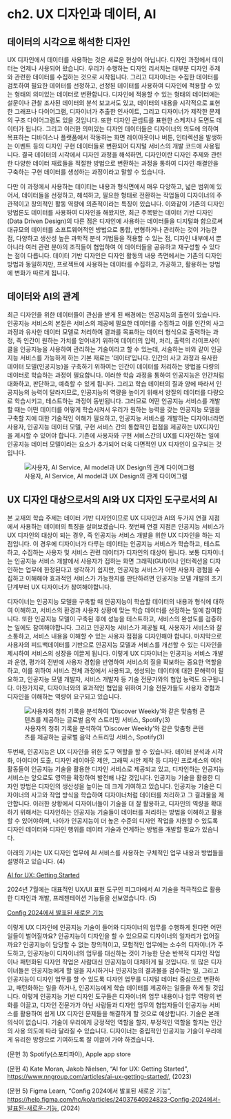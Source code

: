 # ch2. UX 디자인과 데이터, AI

## 데이터의 시각으로 해석한 디자인

UX 디자인에서 데이터를 사용하는 것은 새로운 현상이 아닙니다. 디자인 과정에서 데이터는 언제나 사용되어 왔습니다. 우리가 수행하는 디자인 리서치는 대부분 디자인 주제와 관련한 데이터를 수집하는 것으로 시작됩니다. 그리고 디자이너는 수집한 데이터를 검토하여 필요한 데이터를 선정하고, 선정된 데이터를 사용하여 디자인에 적용할 수 있는 형태의 의미있는 데이터로 변환합니다. 디자인에 적용할 수 있는 형태의 데이터에는 설문이나 관찰 조사된 데이터의 분석 보고서도 있고, 데이터의 내용을 시각적으로 표현한 그래프나 다이어그램, 디자이너가 추출한 인사이트, 그리고 디자이너가 제작한 문제의 구조 다이어그램도 있을 것입니다. 또한 디자인 콘셉트를 표현한 스케치나 도면도 데이터가 됩니다. 그리고 이러한 의미있는 디자인 데이터들은 디자이너의 의도에 의하여 목표하는 디바이스나 플랫폼에서 작동하는 화면 레이아웃이나 버튼, 인터렉션을 발생하는 이벤트 등의 디자인 구현 데이터들로 변환되어 디지털 서비스의 개발 코드에 사용됩니다. 결국 데이터의 시각에서 디자인 과정을 해석하면, 디자인이란 디자인 주제와 관련한 다양한 데이터 재료들을 적절한 방법으로 변환하는 과정을 통하여 디자인 해결안을 구축하는 구현 데이터를 생성하는 과정이라고 말할 수 있습니다.

다만 이 과정에서 사용하는 데이터는 내용과 형식면에서 매우 다양하고, 넓은 범위에 있어서, 데이터들을 선정하고, 해석하고, 필요한 형태로 전환하는 작업들이 디자이너의 주관적이고 창의적인 활동 역량에 의존적이라는 특징이 있습니다. 이와같이 기존의 디자인 방법론도 데이터를 사용하여 디자인을 해왔지만, 최근 주목받는 데이터 기반 디자인(Data Driven Design)의 다른 점은 디자인에 사용하는 데이터들을 디지털화 함으로써 대규모의 데이터를 소프트웨어적인 방법으로 통합, 변형하거나 관리하는 것이 가능한 점, 다양하고 생산성 높은 과학적 분석 기법들을 적용할 수 있는 점, 디자인 내부에서 뿐 아니라 여러 관련 분야의 조직들이 협업하여 이 데이터들을 공유하고 재구성할 수 있다는 점이 다릅니다. 데이터 기반 디자인은 디자인 활동의 내용 측면에서는 기존의 디자인 방법과 동일하지만, 프로젝트에 사용하는 데이터를 수집하고, 가공하고, 활용하는 방법에 변화가 따르게 됩니다.

## 데이터와 AI의 관계

최근 디자인을 위한 데이터들이 관심을 받게 된 배경에는 인공지능의 출현이 있습니다. 인공지능 서비스의 본질은 서비스의 제공에 필요한 데이터를 수집하고 이를 인간의 사고 과정과 유사한 데이터 모델로 처리하여 결과를 목표하는 데이터 형식으로 출력하는 과정, 즉 인간이 원하는 가치를 얻어내기 위하여 데이터의 입력, 처리, 출력의 라이프사이클을 인공지능을 사용하여 관리하는 기술이라고 할 수 있는데, 서술하는 바와 같이 인공지능 서비스를 가능하게 하는 기본 재료는 ‘데이터’입니다. 인간의 사고 과정과 유사한 데이터 모델(인공지능)을 구축하기 위하여는 인간이 데이터를 처리하는 방법을 다량의 데이터로 학습하는 과정이 필요합니다. 이러한 학습 과정을 통하여 인공지능은 인간처럼 대화하고, 판단하고, 예측할 수 있게 됩니다. 그리고 학습 데이터의 질과 양에 따라서 인공지능의 능력이 달라지므로, 인공지능의 역량을 높이기 위해서 양질의 데이터를 다량으로 학습시키고, 테스트하는 과정이 동반됩니다. 그러므로 어떤 인공지능 서비스를 개발할 때는 어떤 데이터를 어떻게 학습시켜서 우리가 원하는 능력을 갖는 인공지능 모델을 구축할 지에 대한 기술적인 이해가 필요하고, 인공지능 서비스를 개발하는 디자이너라면 사용자, 인공지능 데이터 모델, 구현 서비스 간의 통합적인 접점을 제공하는 UX디자인을 제시할 수 있어야 합니다. 기존에 사용자와 구현 서비스간의 UX를 디자인하는 일에 인공지능 데이터 모델이라는 요소가 추가되어 더욱 다면적인 UX 디자인이 요구되는 것입니다.

![사용자, AI Service, AI model과 UX Design의 관계 다이어그램](img/fig1.png){fig-align="center"}

## UX 디자인 대상으로서의 AI와 UX 디자인 도구로서의 AI

본 교재의 학습 주제는 데이터 기반 디자인이므로 UX 디자인과 AI의 두가지 연결 지점에서 사용하는 데이터의 특징을 살펴보겠습니다. 첫번째 연결 지점은 인공지능 서비스가 UX 디자인의 대상이 되는 경우, 즉 인공지능 서비스 개발을 위한 UX 디자인을 하는 지점입니다. 이 경우에 디자이너가 다루는 데이터는 인공지능 서비스가 학습하고, 테스트하고, 수집하는 사용자 및 서비스 관련 데이터가 디자인의 대상이 됩니다. 보통 디자이너는 인공지능 서비스 개발에서 사용자가 접하는 화면 그래픽(GUI)이나 인터렉션을 디자인하는 업무에 한정된다고 생각하기 쉽지만, 인공지능 서비스가 어떤 사용자 경험을 수집하고 이해해야 효과적인 서비스가 가능한지를 판단하려면 인공지능 모델 개발의 초기 단계부터 UX 디자이너가 참여해야합니다.

디자이너는 인공지능 모델을 구축할 때 인공지능이 학습할 데이터의 내용과 형식에 대하여 이해하고, 서비스의 환경과 사용자 상황에 맞는 학습 데이터를 선정하는 일에 참여합니다. 또한 인공지능 모델이 구축된 후에 성능을 테스트하고, 서비스의 완성도를 검증하는 일에도 참여해야합니다. 그리고 인공지능 서비스가 제공될 때, 사용자가 서비스와 잘 소통하고, 서비스 내용을 이해할 수 있는 사용자 접점을 디자인해야 합니다. 마지막으로 사용자의 피드백데이터를 기반으로 인공지능 모델과 서비스를 개선할 수 있는 디자인을 제시하여 서비스의 성장을 이끌게 됩니다. 이렇게 UX 디자이너는 인공지능 서비스 개발과 운영, 평가의 전반에 사용자 경험을 반영하여 서비스의 질을 확보하는 중요한 역할을 하고, 이를 위하여 서비스 전체 과정에서 사용되고, 생성되는 데이터에 대한 문해력이 필요하고, 인공지능 모델 개발자, 서비스 개발자 등 기술 전문가와의 협업 능력도 요구됩니다. 마찬가지로, 디자이너와의 효과적인 협업을 위하여 기술 전문가들도 사용자 경험과 디자인을 이해하는 역량이 요구되고 있습니다.

![사용자의 청취 기록을 분석하여 'Discover Weekly'와 같은 맞춤형 콘텐츠를 제공하는 글로벌 음악 스트리밍 서비스, Spotify(3)](img/fig2.png){fig-align="center"}

두번째, 인공지능은 UX 디자인을 위한 도구 역할을 할 수 있습니다. 데이터 분석과 시각화, 아이디어 도출, 디자인 레이아웃 제안, 그래픽 시안 제작 등 디자인 프로세스의 여러 활동들이 인공지능 기술을 활용한 디자인 서비스로 제공되고 있고, 디자인하는 인공지능 서비스는 앞으로도 영역을 확장하여 발전해 나갈 것입니다. 인공지능 기술을 활용한 디자인 방법은 디자인의 생산성을 높이는 데 크게 기여하고 있습니다. 인공지능 기술은 디자이너의 사고와 작업 방식을 학습하여 디자이너처럼 데이터를 처리하고 그 결과물을 제안합니다. 이러한 상황에서 디자이너들이 기술을 더 잘 활용하고, 디자인의 역량을 확대하기 위해서는 디자인하는 인공지능 기술들이 데이터를 처리하는 방법을 이해하고 활용할 수 있어야하며, 나아가 인공지능이 더 높은 수준의 디자인 작업을 지원할 수 있도록 디자인 데이터와 디자인 행위를 데이터 기술과 연계하는 방법을 개발할 필요가 있습니다.

아래의 기사는 UX 디자인 업무에 AI 서비스를 사용하는 구체적인 업무 내용과 방법들을 설명하고 있습니다. (4)

[AI for UX: Getting Started](https://www.nngroup.com/articles/ai-ux-getting-started/)

2024년 7월에는 대표적인 UX/UI 표현 도구인 피그마에서 AI 기술을 적극적으로 활용한 디자인과 개발, 프레젠테이션 기능들을 선보였습니다. (5)

[Config 2024에서 발표된 새로운 기능](https://help.figma.com/hc/ko/articles/24037640924823-Config-2024에서-발표된-새로운-기능)

이렇게 UX 디자인에 인공지능 기술이 들어와 디자이너의 업무를 수행하게 된다면 어떤 일들이 벌어질까요? 인공지능이 디자인을 할 수 있으므로 디자이너의 일자리가 없어질까요? 인공지능이 담당할 수 없는 창의적이고, 모험적인 업무에는 소수의 디자이너가 주도하고, 인공지능이 디자이너의 업무를 대신하는 것이 가능한 단순 반복적 디자인 작업이나 패턴화된 디자인 작업은 사람대신 인공지능이 대체하게 될 것입니다. 또 많은 디자이너들은 인공지능에게 할 일을 지시하거나 인공지능의 결과물을 검수하는 일, 그리고 인공지능이 디자인 업무를 할 수 있도록 디자인 업무를 디지털 데이터 중심으로 변환하고, 패턴화하는 일을 하거나, 인공지능에게 학습 데이터를 제공하는 일들을 하게 될 것입니다. 이렇게 인공지능 기반 디자인 도구들은 디자이너의 업무 내용이나 업무 역량의 변화를 이끌고, 디자인 전문가가 아닌 사람들과 디자인 업무의 협업자들이 인공지능 서비스를 활용하여 쉽게 UX 디자인 문제들을 해결하게 할 것으로 예상합니다. 기술은 본래 의식이 없습니다. 기술이 우리에게 긍정적인 역할을 할지, 부정적인 역할을 할지는 인간의 사용 의도에 따라 달라질 수 있습니다. 디자이너는 중립적인 인공지능 기술이 우리에게 유리한 방향으로 기여하도록 잘 이끌어 가야 하겠습니다.

(문헌 3) Spotify(스포티파이), Apple app store

(문헌 4) Kate Moran, Jakob Nielsen, “AI for UX: Getting Started”, <https://www.nngroup.com/articles/ai-ux-getting-started/>, (2023)

(문헌 5) Figma Learn, “Config 2024에서 발표된 새로운 기능”, <https://help.figma.com/hc/ko/articles/24037640924823-Config-2024에서-발표된-새로운-기능>, (2024)
